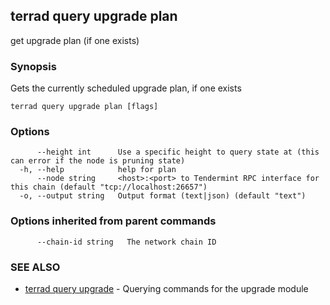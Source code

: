 ## terrad query upgrade plan

get upgrade plan (if one exists)

### Synopsis

Gets the currently scheduled upgrade plan, if one exists

```
terrad query upgrade plan [flags]
```

### Options

```
      --height int      Use a specific height to query state at (this can error if the node is pruning state)
  -h, --help            help for plan
      --node string     <host>:<port> to Tendermint RPC interface for this chain (default "tcp://localhost:26657")
  -o, --output string   Output format (text|json) (default "text")
```

### Options inherited from parent commands

```
      --chain-id string   The network chain ID
```

### SEE ALSO

* [terrad query upgrade](terrad_query_upgrade.md)	 - Querying commands for the upgrade module


